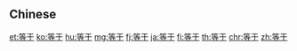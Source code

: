 {{also|等於}}
==Chinese==
{{zh-see|等於}}

[[et:等于]]
[[ko:等于]]
[[hu:等于]]
[[mg:等于]]
[[fj:等于]]
[[ja:等于]]
[[fi:等于]]
[[th:等于]]
[[chr:等于]]
[[zh:等于]]